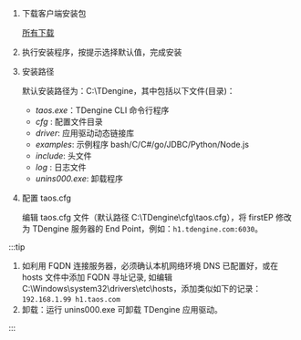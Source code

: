 
1. 下载客户端安装包

   <PkgList type={1} sys="Windows" />

   [所有下载](https://www.taosdata.com/cn/all-downloads/)

2. 执行安装程序，按提示选择默认值，完成安装
3. 安装路径

   默认安装路径为：C:\TDengine，其中包括以下文件(目录)：

   - _taos.exe_：TDengine CLI 命令行程序
   - _cfg_ : 配置文件目录
   - _driver_: 应用驱动动态链接库
   - _examples_: 示例程序 bash/C/C#/go/JDBC/Python/Node.js
   - _include_: 头文件
   - _log_ : 日志文件
   - _unins000.exe_: 卸载程序

4. 配置 taos.cfg

   编辑 taos.cfg 文件（默认路径 C:\TDengine\cfg\taos.cfg），将 firstEP 修改为 TDengine 服务器的 End Point，例如：`h1.tdengine.com:6030`。

:::tip

1. 如利用 FQDN 连接服务器，必须确认本机网络环境 DNS 已配置好，或在 hosts 文件中添加 FQDN 寻址记录, 如编辑 C:\Windows\system32\drivers\etc\hosts，添加类似如下的记录：`192.168.1.99 h1.taos.com`
2. 卸载：运行 unins000.exe 可卸载 TDengine 应用驱动。

:::

